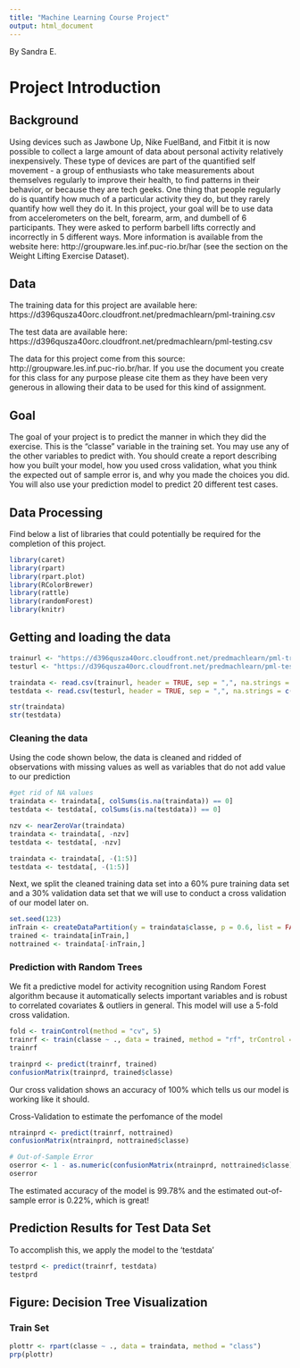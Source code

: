 ```yaml
---
title: "Machine Learning Course Project"
output: html_document
---
```

By Sandra E.

# Project Introduction
## Background
Using devices such as Jawbone Up, Nike FuelBand, and Fitbit it is now possible to collect a large amount of data about personal activity relatively inexpensively. These type of devices are part of the quantified self movement - a group of enthusiasts who take measurements about themselves regularly to improve their health, to find patterns in their behavior, or because they are tech geeks. One thing that people regularly do is quantify how much of a particular activity they do, but they rarely quantify how well they do it. In this project, your goal will be to use data from accelerometers on the belt, forearm, arm, and dumbell of 6 participants. They were asked to perform barbell lifts correctly and incorrectly in 5 different ways. More information is available from the website here: http://groupware.les.inf.puc-rio.br/har (see the section on the Weight Lifting Exercise Dataset).

## Data
The training data for this project are available here: https://d396qusza40orc.cloudfront.net/predmachlearn/pml-training.csv

The test data are available here: https://d396qusza40orc.cloudfront.net/predmachlearn/pml-testing.csv

The data for this project come from this source: http://groupware.les.inf.puc-rio.br/har. If you use the document you create for this class for any purpose please cite them as they have been very generous in allowing their data to be used for this kind of assignment.

## Goal
The goal of your project is to predict the manner in which they did the exercise. This is the “classe” variable in the training set. You may use any of the other variables to predict with. You should create a report describing how you built your model, how you used cross validation, what you think the expected out of sample error is, and why you made the choices you did. You will also use your prediction model to predict 20 different test cases.

## Data Processing
Find below a list of libraries that could potentially be required for the completion of this project.

```r
library(caret)
library(rpart)
library(rpart.plot)
library(RColorBrewer)
library(rattle)
library(randomForest)
library(knitr)
```

## Getting and loading the data
```r
trainurl <- "https://d396qusza40orc.cloudfront.net/predmachlearn/pml-training.csv"
testurl <- "https://d396qusza40orc.cloudfront.net/predmachlearn/pml-testing.csv"

traindata <- read.csv(trainurl, header = TRUE, sep = ",", na.strings = c("NA", "#DIV/0!", ""))
testdata <- read.csv(testurl, header = TRUE, sep = ",", na.strings = c("NA", "#DIV/0!", ""))

str(traindata)
str(testdata)
```

### Cleaning the data
Using the code shown below, the data is cleaned and ridded of observations with missing values as well as variables that do not add value to our prediction

```r
#get rid of NA values
traindata <- traindata[, colSums(is.na(traindata)) == 0]
testdata <- testdata[, colSums(is.na(testdata)) == 0]

nzv <- nearZeroVar(traindata)
traindata <- traindata[, -nzv]
testdata <- testdata[, -nzv]

traindata <- traindata[, -(1:5)]
testdata <- testdata[, -(1:5)]
```

Next, we split the cleaned training data set into a 60% pure training data set and a 30% validation data set that we will use to conduct a cross validation of our model later on.

```r
set.seed(123)
inTrain <- createDataPartition(y = traindata$classe, p = 0.6, list = FALSE)
trained <- traindata[inTrain,]
nottrained <- traindata[-inTrain,]
```

### Prediction with Random Trees
We fit a predictive model for activity recognition using Random Forest algorithm because it automatically selects important variables and is robust to correlated covariates & outliers in general. This model will use a 5-fold cross validation. 

```r
fold <- trainControl(method = "cv", 5)
trainrf <- train(classe ~ ., data = trained, method = "rf", trControl = fold)
trainrf

trainprd <- predict(trainrf, trained)
confusionMatrix(trainprd, trained$classe)
```
Our cross validation shows an accuracy of 100% which tells us our model is working like it should.

Cross-Validation to estimate the perfomance of the model
```r
ntrainprd <- predict(trainrf, nottrained)
confusionMatrix(ntrainprd, nottrained$classe)

# Out-of-Sample Error
oserror <- 1 - as.numeric(confusionMatrix(ntrainprd, nottrained$classe)$overall[1])
oserror
```
The estimated accuracy of the model is 99.78% and the estimated out-of-sample error is 0.22%, which is great!

## Prediction Results for Test Data Set
To accomplish this, we apply the model to the 'testdata'

```r
testprd <- predict(trainrf, testdata)
testprd
```

## Figure: Decision Tree Visualization
### Train Set
```r
plottr <- rpart(classe ~ ., data = traindata, method = "class")
prp(plottr)
```